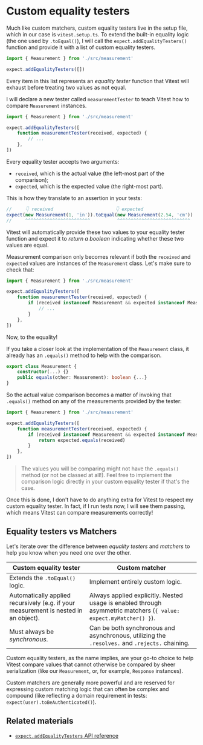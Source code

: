 # Custom equality testers

<EpicVideo url="https://www.epicweb.dev/workshops/advanced-vitest-patterns/assertions/03-03-problem/solution" />

Much like custom matchers, custom equality testers live in the setup file, which in our case is `vitest.setup.ts`. To extend the built-in equality logic (the one used by `.toEqual()`), I will call the `expect.addEqualityTesters()` function and provide it with a list of custom equality testers.

```ts filename=vitest.setup.ts add=3
import { Measurement } from './src/measurement'

expect.addEqualityTesters([])
```

Every item in this list represents an _equality tester_ function that Vitest will exhaust before treating two values as not equal.

I will declare a new tester called `measurementTester` to teach Vitest how to compare `Measurement` instances.

```ts filename=vitest.setup.ts add=4
import { Measurement } from './src/measurement'

expect.addEqualityTesters([
	function measurementTester(received, expected) {
		// ...
	},
])
```

Every equality tester accepts two arguments:

- `received`, which is the actual value (the left-most part of the comparison);
- `expected`, which is the expected value (the right-most part).

This is how they translate to an assertion in your tests:

```ts nonumber nocopy
//     👇 received                       👇 expected
expect(new Measurement(1, 'in')).toEqual(new Measurement(2.54, 'cm'))
//     ^^^^^^^^^^^^^^^^^^^^^^^^          ^^^^^^^^^^^^^^^^^^^^^^^^^^^
```

Vitest will automatically provide these two values to your equality tester function and expect it to _return a boolean_ indicating whether these two values are equal.

Measurement comparison only becomes relevant if both the `received` and `expected` values are instances of the `Measurement` class. Let's make sure to check that:

```ts file=vitest.setup.ts add=5-7
import { Measurement } from './src/measurement'

expect.addEqualityTesters([
	function measurementTester(received, expected) {
		if (received instanceof Measurement && expected instanceof Measurement) {
			// ...
		}
	},
])
```

Now, to the equality!

If you take a closer look at the implementation of the `Measurement` class, it already has an `.equals()` method to help with the comparison.

```ts filename=src/measurement.ts nonumber nocopy highlight=3
export class Measurement {
	constructor(...) {}
	public equals(other: Measurement): boolean {...}
}
```

So the actual value comparison becomes a matter of invoking that `.equals()` method on any of the measurements provided by the tester:

```ts filename=vitest.setup.ts add=6
import { Measurement } from './src/measurement'

expect.addEqualityTesters([
	function measurementTester(received, expected) {
		if (received instanceof Measurement && expected instanceof Measurement) {
			return expected.equals(received)
		}
	},
])
```

> The values you will be comparing might not have the `.equals()` method (or not be classed at all!). Feel free to implement the comparison logic directly in your custom equality tester if that's the case.

Once this is done, I don't have to do anything extra for Vitest to respect my custom equality tester. In fact, if I run tests now, I will see them passing, which means Vitest can compare measurements correctly!

## Equality testers vs Matchers

Let's iterate over the difference between _equality testers_ and _matchers_ to help you know when you need one over the other.

| Custom equality tester                                                               | Custom matcher                                                                                                    |
| ------------------------------------------------------------------------------------ | ----------------------------------------------------------------------------------------------------------------- |
| Extends the `.toEqual()` logic.                                                      | Implement entirely custom logic.                                                                                  |
| Automatically applied recursively (e.g. if your measurement is nested in an object). | Always applied explicitly. Nested usage is enabled through asymmetric matchers (`{ value: expect.myMatcher() }`). |
| Must always be _synchronous_.                                                        | Can be both synchronous and asynchronous, utilizing the `.resolves.` and `.rejects.` chaining.                     |

Custom equality testers, as the name implies, are your go-to choice to help Vitest compare values that cannot otherwise be compared by sheer serialization (like our `Measurement`, or, for example, `Response` instances).

Custom matchers are generally more powerful and are reserved for expressing custom matching logic that can often be complex and compound (like reflecting a domain requirement in tests: `expect(user).toBeAuthenticated()`).

## Related materials

- [`expect.addEqualityTesters` API reference](https://vitest.dev/api/expect.html#expect-addequalitytesters)

